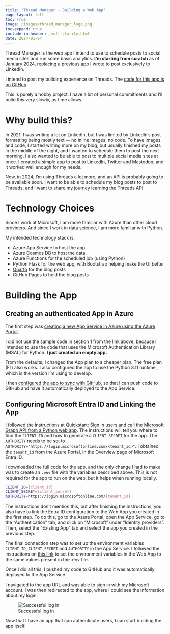 ```yaml
---
title: "Thread Manager - Building a Web App"
page-layout: full
toc: True
image: /images/thread_manager_logo.png
toc-expand: true
include-in-header: _msft-clarity.html
date: 2024-01-04
---
```


Thread Manager is the web app I intend to use to schedule posts to social media sites and run some basic analytics. **I'm starting from scratch** as of January 2024, replacing a previous app I wrote to post exclusively to LinkedIn. 

I intend to post my building experience on Threads. The [code for this app is on GitHub](https://github.com/lucas-a-meyer/thread-manager).

:::{.callout-note}
This is purely a hobby project. I have a lot of personal commitments and I'll build this very slowly, as time allows.
:::

# Why build this?

In 2021, I was writing a lot on LinkedIn, but I was limited by LinkedIn's post formatting being mostly text — no inline images, no code. To have images and code, I started writing more on my blog, but usually finished my posts in the middle of the night, and I wanted to schedule them to post the next morning. I also wanted to be able to post to multiple social media sites at once. I created a simple app to post to LinkedIn, Twitter and Mastodon, and it worked well enough for my needs.

Now, in 2024, I'm using Threads a lot more, and an API is probably going to be available soon. I want to be able to schedule my blog posts to post to Threads, and I want to share my journey learning the Threads API.

# Technology Choices

Since I work at Microsoft, I am more familiar with Azure than other cloud providers. And since I work in data science, I am more familiar with Python. 

My intended technology stack is:

- Azure App Service to host the app
- Azure Cosmos DB to host the data
- Azure Functions for the scheduled job (using Python)
- Python Flask for the web app, with Bootstrap helping make the UI better
- [Quarto](https://www.quarto.org) for the blog posts
- GitHub Pages to hold the blog posts

# Building the App

## Creating an authenticated App in Azure

The first step was [creating a new App Service in Azure using the Azure Portal](https://learn.microsoft.com/en-us/azure/app-service/quickstart-python?tabs=django%2Cwindows%2Cazure-portal%2Cvscode-deploy%2Cdeploy-instructions-azportal%2Cterminal-bash%2Cdeploy-instructions-zip-azcli#2---create-a-web-app-in-azure).

:::{.callout-important}
I did not use the sample code in section 1 from the link above, because I intended to use the code that uses the Microsoft Authentication Library (MSAL) for Python. **I just created an empty app.**
:::

From the defaults, I changed the App plan to a cheaper plan. The free plan (F1) also works. I also configured the app to use the Python 3.11 runtime, which is the version I'm using to develop.

I then [configured the app to sync with GitHub](https://learn.microsoft.com/en-us/azure/app-service/deploy-continuous-deployment?tabs=github), so that I can push code to GitHub and have it automatically deployed to the App Service. 

## Configuring Microsoft Entra ID and Linking the App

I followed the instructions at [Quickstart: Sign in users and call the Microsoft Graph API from a Python web app](https://learn.microsoft.com/en-us/entra/identity-platform/quickstart-web-app-python-sign-in?tabs=windows). The instructions will tell you where to find the `CLIENT_ID` and how to generate a `CLIENT_SECRET` for the app. The `AUTHORITY` needs to be set to `AUTHORITY="https://login.microsoftonline.com/<tenant_id>"`. I obtained the `tenant_id` from the Azure Portal, in the Overview page of Microsoft Entra ID.

I downloaded the full code for the app, and the only change I had to make was to create an `.env` file with the variables described above. This is not required for the app to run on the web, but it helps when running locally.

```bash
CLIENT_ID=[client_id]
CLIENT_SECRET=[client_secret]
AUTHORITY=https://login.microsoftonline.com/[tenant_id]
```

The instructions don't mention this, but after finishing the instructions, you also have to link the Entra ID configuration to the Web App you created in the first step. To do this, go to the Azure Portal, open the App Service, go to the "Authentication" tab, and click on "Microsoft" under "Identity providers". Then, select the "Existing App" tab and select the app you created in the previous step.

The final connection step was to set up the environment variables `CLIENT_ID`,  `CLIENT_SECRET` and `AUTHORITY` in the App Service. I followed the instructions on [this link](https://docs.microsoft.com/en-us/azure/app-service/configure-common#configure-app-settings) to set the environment variables in the Web App to the same values present in the .env file. 

Once I did all this, I pushed my code to GitHub and it was automatically deployed to the App Service. 

I navigated to the app URL and was able to sign in with my Microsoft account. I was then redirected to the app, where I could see the information about my login.

![Successful log in](/images/thread_manager/step1.png)

Now that I have an app that can authenticate users, I can start building the app itself.
